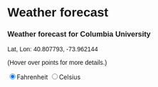 # Weather forecast

<script src="https://d3js.org/d3.v7.js"></script>
<style>
  * {
    font-family: sans-serif;
    }
  text {
    font-size: 12px;
    }
</style>

<h3>Weather forecast for Columbia University</h3>
<p>Lat, Lon: 40.807793, -73.962144</p>
<p>(Hover over points for more details.)</p>
<input type="radio" name="tempscale" value="F" checked="true">Fahrenheit
<input type="radio" name="tempscale" value="C">Celsius
<div id="plot"></div>

<script type="text/javascript">

// Width and height
const w = 700;
const h = 300;
const margin = {top: 25, right: 100, bottom: 50, left: 100};
const innerHeight = h - margin.top - margin.bottom;
const innerWidth = w - margin.left - margin.right;

// create "placeholder" image
const icon = d3.select("div#plot")
.append("div")
.append("img")
.attr("src", "https://github.com/jtr13/d3book/blob/main/images/blank86x86.png?raw=true")
.style("padding-left", w/2 - 43 + "px");    
  
// create SVG element
const svg = d3.select("div#plot")
  .append("svg")
    .attr("width", w)
    .attr("height", h)
  
// create background rectangle
svg.append("rect")
.attr("width", w)
.attr("height", h)
.attr("fill", "#e7f5fe");

// create caption
d3.select("div#plot")  
.append("div")
  .style("padding", "10px")
.append("a")
.attr("href", "https://www.weather.gov/documentation/services-web-api")
.text("Data source: https://www.weather.gov/documentation/services-web-api");

// create plot group  
svg.append("g")
  .attr("id", "plot")
  .attr("transform", `translate (${margin.left}, ${margin.top})`);

d3.json("https://api.weather.gov/gridpoints/OKX/33,38/forecast").then(function(data) {

// filter for isDaytime equals "true"
const dataset = data.properties.periods.filter(d => d.isDaytime);

const tempscale = "F";
// create new property with celsius temperature
dataset.forEach(d => d.celsius = (d.temperature - 32) * 5/9);

xScale = d3.scaleLinear()
.domain([d3.min(dataset.map(d => d.temperature - 9)),
         d3.max(dataset.map(d => d.temperature + 9))])
.range([0, innerWidth]);

yScale = d3.scaleBand()
.domain(dataset.map(d => d.name))
.range([0, innerHeight]);

xAxis = d3.axisBottom()
.scale(xScale);
  
yAxis = d3.axisLeft()
.scale(yScale);

// Generate guide lines
svg.select("g#plot")
  .selectAll("line")
  .data(dataset)
  .enter()
  .append("line")
    .attr("x1", 0)
    .attr("x2", innerWidth)
    .attr("y1", d => yScale(d.name) + .5*yScale.bandwidth())
    .attr("y2", d => yScale(d.name) + .5*yScale.bandwidth())
    .attr("stroke", "#ddd")
    .attr("stroke-width", 1);

// Create circles
svg.select("g#plot")
  .selectAll("circle")
  .data(dataset)
  .enter()
  .append("circle")
    .attr("cx", d => xScale(d.temperature))
    .attr("cy", d => yScale(d.name) + .5 * yScale.bandwidth())
    .attr("r", 3)
    .on("mouseover", function(event, d) {
        var xcoord = +d3.select(event.currentTarget).attr("cx") + 5
        var ycoord = +d3.select(event.currentTarget).attr("cy") - 5
        svg.select("g#plot")
          .append("text")
          .attr("id", "tooltip")
          .attr("x", xcoord)
          .attr("y", ycoord)
          .text(d.shortForecast);
        icon
          .attr("src", d.icon);
     })
     .on("mouseout", function() {
         d3.select("#tooltip")
           .remove();
         icon
           .attr("src", "https://github.com/jtr13/d3book/blob/main/images/blank86x86.png?raw=true");
     }
     );

// create x-axis
svg.select("g#plot")
  .append("g")
  .attr("id", "xaxis")
  .attr("transform", `translate (0, ${innerHeight})`)
  .call(xAxis);
  
// create x-axis label
svg.select("g#plot")
  .append("text") 
    .attr("id", "xlab")
    .attr("x", innerWidth/2)
    .attr("y", innerHeight + .75 * margin.bottom)
    .attr("text-anchor", "middle")
    .text("temperature (Fahrenheit)");

// create y-axis      
svg.select("g#plot")
  .append("g")
  .call(yAxis)    
        
// get value of radio button on click
d3.selectAll("input")
.on("click", function(event) { 
    var tempscale = event.currentTarget.value; 
    if (tempscale == "C") {
    // update xScale domain
        xScale.domain([d3.min(dataset.map(d => d.celsius - 5)),
                       d3.max(dataset.map(d => d.celsius + 5))]);  
    // update x-axis label
        svg.select("#xlab")
          .text("temperature (Celsius)")
    // update cx value of circles
        svg.selectAll("circle")
          .attr("cx", d => xScale(d.celsius))
    } else {
    // update xScale domain
        xScale.domain([d3.min(dataset.map(d => d.temperature - 9)),
                       d3.max(dataset.map(d => d.temperature + 9))]);  
    // update x-axis label
        svg.select("#xlab")
          .text("temperature (Fahrenheit)")      
    // update cx value of circles
        svg.selectAll("circle")
          .attr("cx", d => xScale(d.temperature))
    };
  // update x-axis
  svg.select("#xaxis")
    .call(xAxis); 

  }) // end .on
}) // end d3.json

.catch(function(error){
  d3.select("svg")
    .append("text")
    .style("font-size", "24px")
    .attr("x", "100")
    .attr("y", "100")
    .text("Error loading data");
});

</script>
